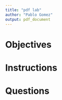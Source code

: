```yaml
---
title: "pdf lab"
author: "Pablo Gomez"
output: pdf_document
---
```


# Objectives

\begin{center}
\begin{tcolorbox}[colback=white,colframe=black,boxrule=0.5pt,width=1.0\textwidth]
*Add here the objectives for the lab*
\end{tcolorbox}
\end{center}

# Instructions

# Questions

\begin{center}
\begin{tcolorbox}[colback=white,colframe=black,boxrule=0.5pt,width=1.0\textwidth]
*Add here the due date*
\end{tcolorbox}
\end{center}